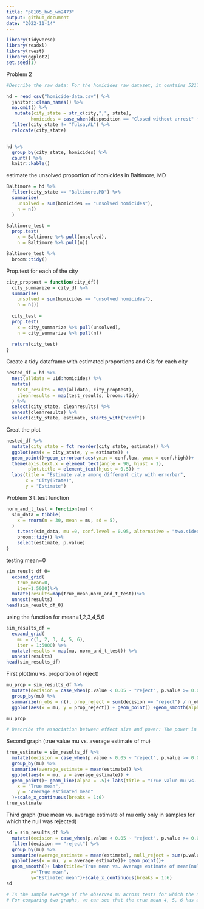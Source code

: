 ```yaml
---
title: "p8105_hw5_wm2473"
output: github_document
date: "2022-11-14"
---
```


```r
library(tidyverse)
library(readxl)
library(rvest)
library(ggplot2)
set.seed(1)

```

Problem 2
```r
#Describe the raw data: For the homicides raw dataset, it contains 52179 observations and 12 variables (columns), which are respectively uid, reported_date, victim_last, victim_first, victim_race, victim_age, victim_sex, city, state, latitude, longtitude, disposition. There are some NA missing value in latitude and longtitude column. Also, in the columns "race", "age" and "sex" contains data unknown which can indeciate that the person information is still misiing. There is a place Tulsa, one of the data is not in OK but in AL state. 

hd = read_csv("homicide-data.csv") %>% 
  janitor::clean_names() %>% 
  na.omit() %>% 
   mutate(city_state = str_c(city,",", state), 
         homicides = case_when(disposition == "Closed without arrest" ~ "unsolved homicides", disposition == "Open/No arrest" ~ "unsolved homicides", disposition == "Closed by arrest" ~ "solved homicides")) %>%
  filter(city_state != "Tulsa,AL") %>% 
  relocate(city_state)


hd %>% 
  group_by(city_state, homicides) %>% 
  count() %>% 
  knitr::kable()
```

estimate the unsolved proportion of homicides in Baltimore, MD
```r
Baltimore = hd %>%
  filter(city_state == "Baltimore,MD") %>%  
  summarise(
    unsolved = sum(homicides == "unsolved homicides"),
    n = n()
  )

Baltimore_test = 
  prop.test(
    x = Baltimore %>% pull(unsolved),
    n = Baltimore %>% pull(n))

Baltimore_test %>% 
  broom::tidy() 
```

Prop.test for each of the city
```r
city_proptest = function(city_df){
  city_summarize = city_df %>%
  summarise(
    unsolved = sum(homicides == "unsolved homicides"),
    n = n())
  
  city_test = 
  prop.test(
    x = city_summarize %>% pull(unsolved),
    n = city_summarize %>% pull(n))
  
  return(city_test)
}
```

Create a tidy dataframe with estimated proportions and CIs for each city
```r
nested_df = hd %>%
  nest(alldata = uid:homicides) %>% 
  mutate(
    test_results = map(alldata, city_proptest),
    cleanresults = map(test_results, broom::tidy)
  ) %>% 
  select(city_state, cleanresults) %>% 
  unnest(cleanresults) %>% 
  select(city_state, estimate, starts_with("conf"))
```
Creat the plot
```r
nested_df %>% 
  mutate(city_state = fct_reorder(city_state, estimate)) %>%
  ggplot(aes(x = city_state, y = estimate)) +
  geom_point()+geom_errorbar(aes(ymin = conf.low, ymax = conf.high))+
  theme(axis.text.x = element_text(angle = 90, hjust = 1), 
        plot.title = element_text(hjust = 0.5)) +
  labs(title = "Estimate vale among different city with errorbar",
       x = "City(State)",
       y = "Estimate") 
```

Problem 3
t_test function
```r
norm_and_t_test = function(mu) {
  sim_data = tibble(
    x = rnorm(n = 30, mean = mu, sd = 5),
  )  
    t.test(sim_data, mu =0, conf.level = 0.95, alternative = "two.sided") %>%
    broom::tidy() %>% 
    select(estimate, p.value)
}
```
testing mean=0
```r
sim_reuslt_df_0=
  expand_grid(
    true_mean=0,
    iter=1:5000)%>%
  mutate(results=map(true_mean,norm_and_t_test))%>%
  unnest(results)
head(sim_reuslt_df_0)
```

using the function for mean=1,2,3,4,5,6
```r
sim_results_df = 
  expand_grid(
    mu = c(1, 2, 3, 4, 5, 6),
    iter = 1:5000) %>% 
  mutate(results = map(mu, norm_and_t_test)) %>% 
  unnest(results)
head(sim_results_df)
```

First plot(mu vs. proportion of reject)
```r
mu_prop = sim_results_df %>% 
  mutate(decision = case_when(p.value < 0.05 ~ "reject", p.value >= 0.05 ~ "fail_to_reject")) %>% 
  group_by(mu) %>% 
  summarize(n_obs = n(), prop_reject = sum(decision == "reject") / n_obs * 100)%>%
  ggplot(aes(x = mu, y = prop_reject)) + geom_point() +geom_smooth(alpha = .5)+labs(title = "Power vs. True mean",x = "True mean", y = "Power")+scale_x_continuous(breaks = 1:6)

mu_prop

# Describe the association between effect size and power: The power in the x-axis is we calculating the proportion of times the null was rejected (p_value < 0.05). The effect size in the y-axis is our true mean from 1 to 6. From the graph, we can see that the power will increase when the effect size increase. There is a positively proportional relationship between the effect size and power. 
```

Second graph (true value mu vs. average estimate of mu)
```r
true_estimate = sim_results_df %>% 
  mutate(decision = case_when(p.value < 0.05 ~ "reject", p.value >= 0.05 ~ "fail_to_reject")) %>% 
  group_by(mu) %>% 
  summarize(average_estimate = mean(estimate)) %>% 
  ggplot(aes(x = mu, y = average_estimate)) +
  geom_point()+ geom_line(alpha = .5)+ labs(title = "True value mu vs. Average estimate of mean",
    x = "True mean",
    y = "Average estimated mean"
  )+scale_x_continuous(breaks = 1:6)
true_estimate  
```

Third graph (true mean vs. average estimate of mu only only in samples for which the null was rejected)
```r
sd = sim_results_df %>% 
  mutate(decision = case_when(p.value < 0.05 ~ "reject", p.value >= 0.05 ~ "fail_to_reject")) %>% 
  filter(decision == "reject") %>%
  group_by(mu) %>% 
  summarize(average_estimate = mean(estimate), null_reject = sum(p.value)) %>% 
  ggplot(aes(x = mu, y = average_estimate))+ geom_point()+
  geom_smooth()+ labs(title="True mean vs. Average estimate of mean(null was rejected)",
         x="True mean",
         y="Estimated mean")+scale_x_continuous(breaks = 1:6)
sd
```

```r
# Is the sample average of the observed mu across tests for which the null is rejected approximately equal to the true value of mu? Why or why not?
# For comparing two graphs, we can see that the true mean 4, 5, 6 has a similar output for both estimate and observed mean. We found that the true mean 1, 2 and 3 is a little bit overestimated than the observed one. So the sample average of the observed mu across tests for which the null is rejected is not a good approximation of the true mean. We can also look at the p_value in the test results which is significant (significant different from the estimated mean and the true mean), we can reject the null from this result. 
```

